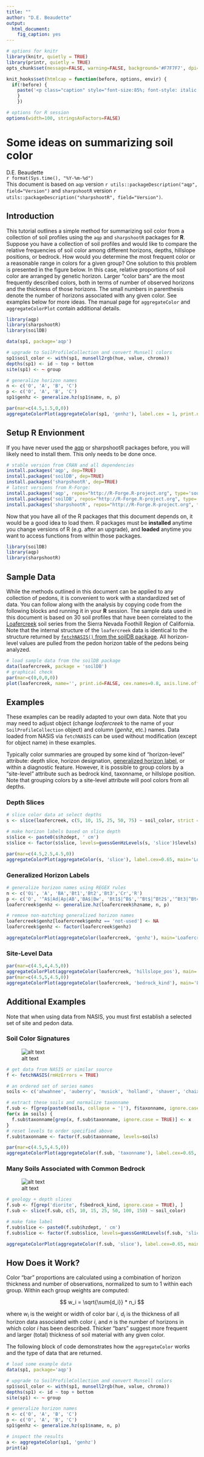 ---
title: ""
author: "D.E. Beaudette"
output:
  html_document:
    fig_caption: yes
---

```{r setup, echo=FALSE, results='hide'}
# options for knitr
library(knitr, quietly = TRUE)
library(printr, quietly = TRUE)
opts_chunk$set(message=FALSE, warning=FALSE, background='#F7F7F7', dpi=100, fig.align='center', dev='png', dev.args=list(pointsize=10, type='cairo', antialias='subpixel'), tidy=TRUE)

knit_hooks$set(htmlcap = function(before, options, envir) {
  if(!before) {
    paste('<p class="caption" style="font-size:85%; font-style: italic; font-weight: bold;">',options$htmlcap,"</p><hr>",sep="")
    }
    })

# options for R session
options(width=100, stringsAsFactors=FALSE)
```


Some ideas on summarizing soil color
====================================
D.E. Beaudette
<br>
`r format(Sys.time(), "%Y-%m-%d")`
<br>
This document is based on `aqp` version `r utils::packageDescription("aqp", field="Version")` and `sharpshootR` version `r utils::packageDescription("sharpshootR", field="Version")`.


## Introduction

This tutorial outlines a simple method for summarizing soil color from a collection of soil profiles using the `aqp` and `sharpshootR` packages for **R**. Suppose you have a collection of soil profiles and would like to compare the relative frequencies of soil color among different horizons, depths, hillslope positions, or bedrock. How would you determine the most frequent color or a reasonable range in colors for a given group? One solution to this problem is presented in the figure below. In this case, relative proportions of soil color are arranged by genetic horizon. Larger "color bars" are the most frequently described colors, both in terms of number of observed horizons and the thickness of those horizons. The small numbers in parenthesis denote the number of horizons associated with any given color. See examples below for more ideas. The manual page for `aggregateColor` and `aggregateColorPlot` contain additional details. 

```{r agg-color-data-0, fig.width=10, fig.height=6, echo=FALSE}
library(aqp)
library(sharpshootR)
library(soilDB)

data(sp1, package='aqp')

# upgrade to SoilProfileCollection and convert Munsell colors
sp1$soil_color <- with(sp1, munsell2rgb(hue, value, chroma))
depths(sp1) <- id ~ top + bottom
site(sp1) <- ~ group

# generalize horizon names
n <- c('O', 'A', 'B', 'C')
p <- c('O', 'A', 'B', 'C')
sp1$genhz <- generalize.hz(sp1$name, n, p)

par(mar=c(4.5,1.5,0,0))
aggregateColorPlot(aggregateColor(sp1, 'genhz'), label.cex = 1, print.n.hz = TRUE)
```


## Setup R Envionment
If you have never used the [aqp](https://r-forge.r-project.org/scm/viewvc.php/*checkout*/docs/aqp/aqp-intro.html?root=aqp) or sharpshootR packages before, you will likely need to install them. This only needs to be done once.
```{r install-packages, eval=FALSE}
# stable version from CRAN and all dependencies
install.packages('aqp', dep=TRUE) 
install.packages('soilDB', dep=TRUE)
install.packages('sharpshootR', dep=TRUE)
# latest versions from R-Forge:
install.packages('aqp', repos="http://R-Forge.R-project.org", type='source')
install.packages('soilDB', repos="http://R-Forge.R-project.org", type='source')
install.packages('sharpshootR', repos="http://R-Forge.R-project.org", type='source')
```


Now that you have all of the R packages that this document depends on, it would be a good idea to load them. R packages must be **installed** anytime you change versions of R (e.g. after an upgrade), and **loaded** anytime you want to access functions from within those packages.

```{r load-packages}
library(soilDB)
library(aqp)
library(sharpshootR)
```


## Sample Data
While the methods outlined in this document can be applied to any collection of pedons, it is convenient to work with a standardized set of data. You can follow along with the analysis by copying code from the following blocks and running it in your **R** session. The sample data used in this document is based on 30 soil profiles that have been correlated to the [Loafercreek](https://soilseries.sc.egov.usda.gov/OSD_Docs/L/LOAFERCREEK.html) soil series from the Sierra Nevada Foothill Region of California. Note that the internal structure of the `loafercreek` data is identical to the structure returned by [`fetchNASIS()` from the soilDB package](https://r-forge.r-project.org/scm/viewvc.php/*checkout*/docs/soilDB/soilDB-Intro.html?root=aqp). All horizon-level values are pulled from the pedon horizon table of the pedons being analyzed.

```{r load-data, fig.width=12, fig.height=5, htmlcap='Sample data, pedons correlated to the Loafercreek soil series. Original data were loaded from NASIS.'}
# load sample data from the soilDB package
data(loafercreek, package = 'soilDB')
# graphical check
par(mar=c(0,0,0,0))
plot(loafercreek, name='', print.id=FALSE, cex.names=0.8, axis.line.offset=-4, max.depth=100)
```


## Examples

These examples can be readily adapted to your own data. Note that you may need to adjust object (change *loafercreek* to the name of your `SoilProfileCollection` object) and column (*genhz*, etc.) names. Data loaded from NASIS via `fetchNASIS` can be used without modification (except for object name) in these examples.

Typically color summaries are grouped by some kind of "horizon-level" attribute: depth slice, horizon designation, [generalized horizon label](https://r-forge.r-project.org/scm/viewvc.php/*checkout*/docs/aqp/gen-hz-assignment.html?root=aqp), or within a diagnostic feature. However, it is possible to group colors by a "site-level" attribute such as bedrock kind, taxonname, or hillslope position. Note that grouping colors by a site-level attribute will pool colors from all depths.

### Depth Slices
```{r agg-color-data-1, fig.width=10, fig.height=6, htmlcap=''}
# slice color data at select depths
s <- slice(loafercreek, c(5, 10, 15, 25, 50, 75) ~ soil_color, strict = FALSE)

# make horizon labels based on slice depth
s$slice <- paste0(s$hzdept, ' cm')
s$slice <- factor(s$slice, levels=guessGenHzLevels(s, 'slice')$levels)

par(mar=c(4.5,2.5,4.5,0))
aggregateColorPlot(aggregateColor(s, 'slice'), label.cex=0.65, main='Loafercreek Dry Colors\nDepth Slices', print.n.hz = TRUE)
```

### Generalized Horizon Labels
```{r agg-color-data-2, fig.width=10, fig.height=6, htmlcap=''}
# generalize horizon names using REGEX rules
n <- c('Oi', 'A', 'BA','Bt1','Bt2','Bt3','Cr','R')
p <- c('O', '^A$|Ad|Ap|AB','BA$|Bw', 'Bt1$|^B$','^Bt$|^Bt2$','^Bt3|^Bt4|CBt$|BCt$|2Bt|2CB$|^C$','Cr','R')
loafercreek$genhz <- generalize.hz(loafercreek$hzname, n, p)

# remove non-matching generalized horizon names
loafercreek$genhz[loafercreek$genhz == 'not-used'] <- NA
loafercreek$genhz <- factor(loafercreek$genhz)

aggregateColorPlot(aggregateColor(loafercreek, 'genhz'), main='Loafercreek Series Dry Colors\nGeneralized Horizon Labels', print.n.hz = TRUE, label.cex = 0.8)
```


### Site-Level Data
```{r agg-color-data-3, fig.width=10, fig.height=6, htmlcap=''}
par(mar=c(4.5,4,4.5,0))
aggregateColorPlot(aggregateColor(loafercreek, 'hillslope_pos'), main='Loafercreek Series Dry Colors\nHillslope Position')
par(mar=c(4.5,5,4.5,0))
aggregateColorPlot(aggregateColor(loafercreek, 'bedrock_kind'), main='Loafercreek Series Dry Colors\nBedrock Kind')
```



## Additional Examples

Note that when using data from NASIS, you must first establish a selected set of site and pedon data.

### Soil Color Signatures

![alt text](soil-series-color-signature.png)

```{r agg-color-additional-examples-1, eval=FALSE}
# get data from NASIS or similar source
f <- fetchNASIS(rmHzErrors = TRUE)

# an ordered set of series names
soils <- c('ahwahnee', 'auberry', 'musick', 'holland', 'shaver', 'chaix', 'canisrocks')

# extract these soils and normalize taxonname
f.sub <- f[grep(paste0(soils, collapse = '|'), f$taxonname, ignore.case = TRUE), ]
for(x in soils) {
  f.sub$taxonname[grep(x, f.sub$taxonname, ignore.case = TRUE)] <- x
}
# reset levels to order specified above
f.sub$taxonname <- factor(f.sub$taxonname, levels=soils)

par(mar=c(4.5,5,4.5,0))
aggregateColorPlot(aggregateColor(f.sub, 'taxonname'), label.cex=0.65, main='Soil Color Signatures', print.n.hz = TRUE, rect.border = NA, print.label = FALSE, horizontal.borders = TRUE)
```


### Many Soils Associated with Common Bedrock

![alt text](soils-formed-diorite.png)

```{r agg-color-additional-examples-2, eval=FALSE}
# geology + depth slices
f.sub <- f[grep('diorite', f$bedrock_kind, ignore.case = TRUE), ]
f.sub <- slice(f.sub, c(5, 10, 15, 25, 50, 100, 150) ~ soil_color)

# make fake label
f.sub$slice <- paste0(f.sub$hzdept, ' cm')
f.sub$slice <- factor(f.sub$slice, levels=guessGenHzLevels(f.sub, 'slice')$levels)

aggregateColorPlot(aggregateColor(f.sub, 'slice'), label.cex=0.65, main='Soils Formed on "Diorite"')
```


## How Does it Work?

Color "bar" proportions are calculated using a combination of horizon thickness and number of observations, normalized to sum to 1 within each group. Within each group weights are computed:

$$ w_i = \sqrt{\sum{d_i}} * n_i $$

where $w_i$ is the weight or width of color bar $i$, $d_i$ is the thickness of all horizon data associated with color $i$, and $n$ is the number of horizons in which color $i$ has been described. Thicker "bars" suggest more frequent and larger (total) thickness of soil material with any given color.

The following block of code demonstrates how the `aggregateColor` works and the type of data that are returned.

```{r method-explanation}
# load some example data
data(sp1, package='aqp')

# upgrade to SoilProfileCollection and convert Munsell colors
sp1$soil_color <- with(sp1, munsell2rgb(hue, value, chroma))
depths(sp1) <- id ~ top + bottom
site(sp1) <- ~ group

# generalize horizon names
n <- c('O', 'A', 'B', 'C')
p <- c('O', 'A', 'B', 'C')
sp1$genhz <- generalize.hz(sp1$name, n, p)

# inspect the results
a <- aggregateColor(sp1, 'genhz')
print(a)
```

